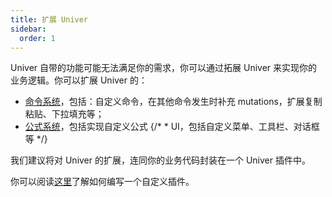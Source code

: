 ```yaml
---
title: 扩展 Univer
sidebar:
  order: 1
---
```


Univer 自带的功能可能无法满足你的需求，你可以通过拓展 Univer 来实现你的业务逻辑。你可以扩展 Univer 的：

* [命令系统](/zh-cn/guides/customization/commandd)，包括：自定义命令，在其他命令发生时补充 mutations，扩展复制粘贴、下拉填充等；
* [公式系统](/zh-cn/guides/plugins/sheets/sheets-formula)，包括实现自定义公式
{/* * UI，包括自定义菜单、工具栏、对话框等 */}

我们建议将对 Univer 的扩展，连同你的业务代码封装在一个 Univer 插件中。

你可以阅读[这里](/zh-cn/guides/customization/write-a-plugin)了解如何编写一个自定义插件。
